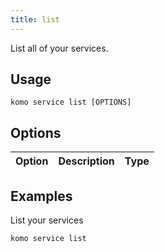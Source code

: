 ```yaml
---
title: list
---
```


List all of your services.

## Usage

`komo service list [OPTIONS]`

## Options

| Option | Description | Type |
| ------ | ----------- | ---- |

## Examples

List your services

```bash
komo service list
```
